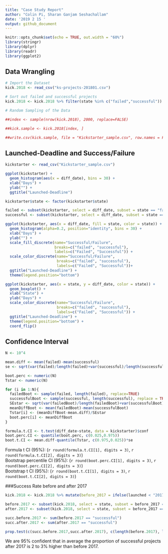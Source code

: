 ```yaml
---
title: "Case Study Report"
author: "Colin Pi, Sharan Ganjam Seshachallam"
date: '2019 2 15 '
output: github_document
---
```


```r
knitr::opts_chunk$set(echo = TRUE, out.width = "60%")
library(stringr)
library(dplyr)
library(readr)
library(ggplot2)
```

## Data Wrangling

```r
# Import the Dataset
kick.2018 <- read_csv("ks-projects-201801.csv")

# Sort out failed and successful projects
kick.2018 <- kick.2018 %>% filter(state %in% c("failed","successful")) %>% mutate(diff_date = as.numeric(as.Date(deadline)-as.Date(str_extract(launched, "^.{10}"))))

# Random Sampling of the Data

##index <- sample(nrow(kick.2018), 2000, replace=FALSE)

##kick.sample <- kick.2018[index, ]

##write.csv(kick.sample, file = "Kickstarter_sample.csv", row.names = FALSE)
```

## Launched-Deadline and Success/Failure

```r
kickstarter <- read_csv("Kickstarter_sample.csv")

ggplot(kickstarter) +
  geom_histogram(aes(x = diff_date), bins = 30) +
  xlab("Days") +
  ylab("") +
  ggtitle("Launched-Deadline")

kickstarter$state <- factor(kickstarter$state)

failed <- subset(kickstarter, select = diff_date, subset = state == "failed", drop = T)
successful <- subset(kickstarter, select = diff_date, subset = state == "successful", drop = T)

ggplot(kickstarter, aes(x = diff_date, fill = state, color = state)) +
  geom_histogram(alpha=0.2, position="identity", bins = 30) +
  xlab("Days") +
  ylab("") +
  scale_fill_discrete(name="Successful/Failure", 
                      breaks=c("failed", "successful"), 
                      labels=c("Failed", "Successful")) + 
  scale_color_discrete(name="Successful/Failure", 
                       breaks=c("failed", "successful"), 
                       labels=c("Failed", "Successful"))+
  ggtitle("Launched-Deadline") +
  theme(legend.position="bottom")

ggplot(kickstarter, aes(x = state, y = diff_date, color = state)) +
  geom_boxplot() + 
  xlab("State") +
  ylab("Days") +
  scale_color_discrete(name="Successful/Failure", 
                       breaks=c("failed", "successful"), 
                       labels=c("Failed", "Successful")) +
  ggtitle("Launched-Deadline") +
  theme(legend.position="bottom") +
  coord_flip()
```

## Confidence Interval

```r
N <- 10^4

mean.diff <- mean(failed)-mean(successful)
se <- sqrt(var(failed)/length(failed)+var(successful)/length(successful))

boot.perc <- numeric(N)
Tstar <- numeric(N)

for (i in 1:N){
  failedBoot <- sample(failed, length(failed), replace=TRUE)
  successfulBoot <- sample(successful, length(successful), replace = TRUE)
  SEstar <- sqrt(var(failedBoot)/length(failedBoot)+var(successfulBoot)/length(successfulBoot))
  meanDiffBoot <- mean(failedBoot)-mean(successfulBoot)
  Tstar[i] <- (meanDiffBoot-mean.diff)/SEstar
  boot.perc[i] <- meanDiffBoot
}

formula.t.CI <- t.test(diff_date~state, data = kickstarter)$conf
boot.perc.CI <- quantile(boot.perc, c(0.025,0.975))
boot.t.CI <- mean.diff-quantile(Tstar, c(0.975,0.025))*se
```

Formula t CI (95%): (`r round(formula.t.CI[1], digits = 3)`, `r round(formula.t.CI[2], digits = 3)`)
\
Bootstrap percentile CI (95%): (`r round(boot.perc.CI[1], digits = 3)`, `r round(boot.perc.CI[2], digits = 3)`)
\
Bootstrap t CI (95%): (`r round(boot.t.CI[1], digits = 3)`, `r round(boot.t.CI[2], digits = 3)`)

###Success Rate before and after 2017

```r
kick.2018 <- kick.2018 %>% mutate(before_2017 = ifelse(launched < "2017-01-01", "Yes","No"))

before.2017 <- subset(kick.2018, select = state, subset = before_2017 == "Yes", drop = T)
after.2017 <- subset(kick.2018, select = state, subset = before_2017 == "No", drop = T)

succ.before.2017 <- sum(before.2017 == "successful")
succ.after.2017 <- sum(after.2017 == "successful")

prop.test(c(succ.before.2017,succ.after.2017), c(length(before.2017), length(after.2017)), correct = FALSE)
```

We are 95% confident that in average the proportion of successful projects after 2017 is 2 to 3% higher than before 2017. 
